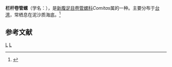{{Speciesbox
| taxon = Comitas kaderlyi
| binomial_authority = (Lischke, 1872)
}}
'''栏杆卷管螺'''（学名：''{{lang|la|Comitas kaderlyi}}''），是[[新腹足目|新腹足目]][[卷管螺科|卷管螺科]]''Comitas''属的一种。主要分布于[[台湾|台湾]]，常栖息在泥沙质海底。<ref>{{cite web|url=http://shell.sinica.edu.tw/chinese/shellbase_detail.php?science_no=1416|title=国际贝库：栏杆卷管螺|publisher=台湾贝类资料库|accessdate=2009-08-11|archive-date=2016-03-04|archive-url=https://web.archive.org/web/20160304105648/http://shell.sinica.edu.tw/chinese/shellbase_detail.php?science_no=1416|dead-url=no}}</ref>

== 参考文献 ==
{{reflist}}
{{Taxonbar|from=Q1056609}}

[[Category:捲管螺科|L]]
[[Category:_1872年描述的动物|L]]